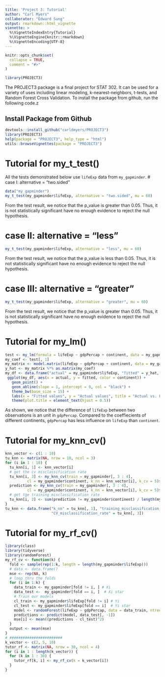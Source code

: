 ```yaml
---
title: 'Project 3: Tutorial'
author: "Carl Myers"
collaborator: "Edward Sung"
output: rmarkdown::html_vignette
vienette: >
  %\VignetteIndexEntry{Tutorial}
  %\VignetteEngine{knitr::rmarkdown}
  %\VignetteEncoding{UTF-8}
---
```


```r
knitr::opts_chunk$set(
  collapse = TRUE,
  comment = "#>"
)
```

```r
library(PROJECT3)
```

The PROJECT3 package is a final project for STAT 302. It can be used for a variety of uses including linear modeling, k-nearest-neighbors, t-tests, and Random Forest Cross Validation. To install the package from github, run the following code.z

## Install Package from Github
```r
devtools::install_github("carldmyers/PROJECT3")
library(PROJECT3)
help(package = "PROJECT3", help_type = "html")
utils::browseVignettes(package = "PROJECT3")
```

# Tutorial for my_t_test()

All the tests demonstrated below use `lifeExp` data from `my_gapminder`.
# case I: alternative = "two.sided"
  \begin{align}
  H_0: \mu &= 60,\\
  H_a: \mu &\neq 60.
  \end{align}
```r
data("my_gapminder")
my_t_test(my_gapminder$lifeExp, alternative = "two.sided", mu = 60)
```
From the test result, we notice that the p_value is greater than 0.05. Thus, it is not statistically significant have no enough evidence to reject the null hypothesis.

# case II: alternative = "less"
  \begin{align}
  H_0: \mu &= 60,\\
  H_a: \mu &< 60.
  \end{align}
```r
my_t_test(my_gapminder$lifeExp, alternative = "less", mu = 60)
```
From the test result, we notice that the p_value is less than 0.05. Thus, it is not statistically significant have no enough evidence to reject the null hypothesis.

# case III: alternative = "greater"
  \begin{align}
  H_0: \mu &= 60,\\
  H_a: \mu &> 60.
  \end{align}
```r
my_t_test(my_gapminder$lifeExp, alternative = "greater", mu = 60)
```
From the test result, we notice that the p_value is greater than 0.05. Thus, it is not statistically significant have no enough evidence to reject the null hypothesis.


# Tutorial for my_lm()
```r
test <- my_lm(formula = lifeExp ~ gdpPercap + continent, data = my_gapminder)
my_coef <- test[, 1]
my_matrix <- model.matrix(lifeExp ~ gdpPercap + continent, data = my_gapminder)
y_hat <- my_matrix %*% as.matrix(my_coef)
my_df <- data.frame("actual" = my_gapminder$lifeExp, "fitted" = y_hat, "continent" = my_gapminder$continent)
 ggplot(my_df, aes(x = actual, y = fitted, color = continent)) +
   geom_point() +
   geom_abline(slope = 1, intercept = 0, col = "black") + 
   theme_bw(base_size = 15) +
   labs(x = "Fitted values", y = "Actual values", title = "Actual vs. Fitted") + 
   theme(plot.title = element_text(hjust = 0.5))
```
As shown, we notice that the difference of `lifeExp` between two observations is an unit in `gdpPercap`. Compared to the coeffiecients of different continents, `gdpPercap` has less influence on `lifeExp` than `continent`.

# Tutorial for my_knn_cv()
```r
knn_vector <- c(1 : 10)
tu_knn <- matrix(NA, nrow = 10, ncol = 3)
for (i in 1 : 10) {
  tu_knn[i, 1] <- knn_vector[i]
  # get the cv misclassification rate
  tu_knn[i, 3] <- my_knn_cv(train = my_gapminder[, 3 : 4], 
          cl = my_gapminder$continent, k_nn = knn_vector[i], k_cv = 5)$cv_err
  prediction <- my_knn_cv(train = my_gapminder[, 3 : 4], 
          cl = my_gapminder$continent, k_nn = knn_vector[i], k_cv = 5)$class
  # get tge training misclassification rate
  tu_knn[i, 2] <- sum(prediction != my_gapminder$continent) / length(my_gapminder$continent)
}
tu_knn <- data.frame("k_nn" = tu_knn[, 1], "training_misclassification_rate" = tu_knn[, 2], 
                     "CV_misclassification_rate" = tu_knn[, 3])
```


# Tutorial for my_rf_cv()
```r
library(class)
library(tidyverse)
library(randomForest)
my_rf_cv <- function(k) {
  fold <- sample(rep(1:k, length = length(my_gapminder$lifeExp)))
  # data <- data.frame()
  mse <- rep(NA, k)
  # loop thru the folds
  for (i in 1:k) {
    data_train <- my_gapminder[fold != i, ] # Xi
    data_test <-  my_gapminder[fold == i, ]  # Xi star
    # Train our models
    cl_train <- my_gapminder$lifeExp[fold != i] # Yi
    cl_test <- my_gapminder$lifeExp[fold == i]  # Yi star
    model <- randomForest(lifeExp ~ gdpPercap, data = data_train, ntree = 100)
    predictions <- predict(model, data_test[, -1])
    mse[i] <- mean((predictions - cl_test)^2)
  }
  output <- mean(mse)
}
# ########################
k_vector <- c(2, 5, 10)
tutor_rf <- matrix(NA, nrow = 30, ncol = 4)
for (i in 1 : length(k_vector)) {
  for (k in 1 : 30) {
    tutor_rf[k, i] <- my_rf_cv(k = k_vector[i])
  }
}
```
